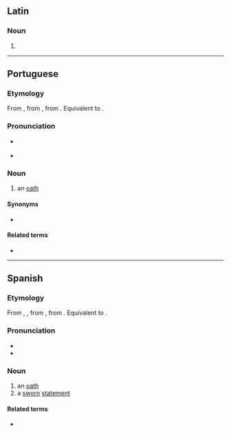 {{also|Juramento|juramentó}}
==Latin==

===Noun===
{{la-noun-form|jūrāmentō}}

# {{inflection of|jūrāmentum||dat|and|abl|s|lang=la}}

----

==Portuguese==

===Etymology===
From {{inh|pt|roa-opt|juramento}}, from {{inh|pt|LL.|iūrāmentum|jūrāmentum, iūrāmentum|oath}}, from {{inh|pt|la|iūrō}}. Equivalent to {{suffix|pt|jurar|mento}}.

===Pronunciation===
* {{a|BR|PT}} {{IPA|/ʒuɾɐˈmẽtu/|lang=pt}}
* {{hyph|ju|ra|men|to|lang=pt}}

===Noun===
{{pt-noun|m|s}}

# an [[oath]]

====Synonyms====
* {{l|pt|jura}}

====Related terms====
* {{l|pt|jurar}}

----

==Spanish==

===Etymology===
From {{inh|es|osp|juramento}}, {{m|osp|juramiento}}, from {{inh|es|LL.|iūrāmentum|jūrāmentum, iūrāmentum|oath}}, from {{inh|es|la|iūrō}}. Equivalent to {{suffix|es|jurar|mento}}.

===Pronunciation===
* {{es-IPA}}
* {{hyph|ju|ra|men|to|lang=es}}

===Noun===
{{es-noun|m}}

# an [[oath]]
# a [[sworn]] [[statement]]

====Related terms====
* {{l|es|jurar}}